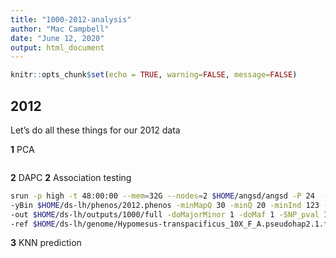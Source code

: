 ```yaml
---
title: "1000-2012-analysis"
author: "Mac Campbell"
date: "June 12, 2020"
output: html_document
---
```


```r
knitr::opts_chunk$set(echo = TRUE, warning=FALSE, message=FALSE)
```

## 2012

Let's do all these things for our 2012 data 

__1__ PCA

```sh

```
__2__ DAPC
__2__ Association testing
```sh
srun -p high -t 48:00:00 --mem=32G --nodes=2 $HOME/angsd/angsd -P 24  -bam $HOME/ds-lh/bamlists/2012.bamlist \
-yBin $HOME/ds-lh/phenos/2012.phenos -minMapQ 30 -minQ 20 -minInd 123 -doAsso 1 -GL 1 \
-out $HOME/ds-lh/outputs/1000/full -doMajorMinor 1 -doMaf 1 -SNP_pval 1e-6 \
-ref $HOME/ds-lh/genome/Hypomesus-transpacificus_10X_F_A.pseudohap2.1.fasta 
```
__3__ KNN prediction

